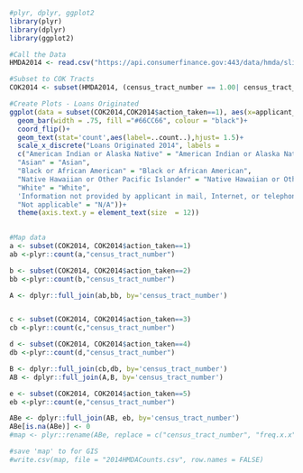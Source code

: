 ```r
#plyr, dplyr, ggplot2
library(plyr)
library(dplyr)
library(ggplot2)
```

```r
#Call the Data
HMDA2014 <- read.csv("https://api.consumerfinance.gov:443/data/hmda/slice/hmda_lar.csv?$where=as_of_year=2014+AND+state_code=26+AND+county_code=77&$limit=1000000&$offset=0")
```

```r
#Subset to COK Tracts
COK2014 <- subset(HMDA2014, (census_tract_number == 1.00| census_tract_number == 2.01| census_tract_number == 2.02| census_tract_number == 3.00| census_tract_number == 5.00| census_tract_number == 6.00| census_tract_number == 9.00| census_tract_number == 10.00| census_tract_number == 11.00| census_tract_number == 12.00| census_tract_number == 15.04| census_tract_number == 15.06| census_tract_number == 15.07| census_tract_number == 16.01| census_tract_number == 16.03| census_tract_number == 16.04| census_tract_number == 17.01| census_tract_number == 17.02| census_tract_number == 18.01| census_tract_number == 18.02| census_tract_number == 18.03| census_tract_number == 29.03| census_tract_number == 55.01| census_tract_number == 55.02))
```


```r
#Create Plots - Loans Originated
ggplot(data = subset(COK2014,COK2014$action_taken==1), aes(x=applicant_race_name_1))+
  geom_bar(width = .75, fill ="#66CC66", colour = "black")+
  coord_flip()+
  geom_text(stat='count',aes(label=..count..),hjust= 1.5)+
  scale_x_discrete("Loans Originated 2014", labels = 
  c("American Indian or Alaska Native" = "American Indian or Alaska Native", 
  "Asian" = "Asian",
  "Black or African American" = "Black or African American",
  "Native Hawaiian or Other Pacific Islander" = "Native Hawaiian or Other P.I.",
  "White" = "White",
  'Information not provided by applicant in mail, Internet, or telephone application'="Information not provided",
  "Not applicable" = "N/A"))+
  theme(axis.text.y = element_text(size  = 12))
  
```

```r
#Map data
a <- subset(COK2014, COK2014$action_taken==1)
ab <-plyr::count(a,"census_tract_number")

b <- subset(COK2014, COK2014$action_taken==2)
bb <-plyr::count(b,"census_tract_number")

A <- dplyr::full_join(ab,bb, by='census_tract_number')


c <- subset(COK2014, COK2014$action_taken==3)
cb <-plyr::count(c,"census_tract_number")

d <- subset(COK2014, COK2014$action_taken==4)
db <-plyr::count(d,"census_tract_number")

B <- dplyr::full_join(cb,db, by='census_tract_number')
AB <- dplyr::full_join(A,B, by='census_tract_number')

e <- subset(COK2014, COK2014$action_taken==5)
eb <-plyr::count(e,"census_tract_number")

ABe <- dplyr::full_join(AB, eb, by='census_tract_number')
ABe[is.na(ABe)] <- 0
#map <- plyr::rename(ABe, replace = c("census_tract_number", "freq.x.x" = "loans_orig", "freq.y.x"= "not_accepted", "freq.x.y" = "denied", "freq.y.y" = "withdrawn", "freq" = "incomplete"))

#save 'map' to for GIS
#write.csv(map, file = "2014HMDACounts.csv", row.names = FALSE)

```

#
